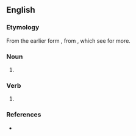 ==English==

===Etymology===
From the earlier form {{m|en|macle}}, from {{m|en|macule}}, which see for more.

===Noun===
{{en-noun}}

# {{obsolete form of|en|macule}}

===Verb===
{{en-verb|mackl}}

# {{obsolete form of|en|macule}}

===References===
* {{R:Webster 1913}}